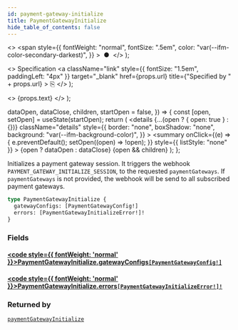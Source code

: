 ```yaml
---
id: payment-gateway-initialize
title: PaymentGatewayInitialize
hide_table_of_contents: false
---
```


  <>
    <span
      style={{
        fontWeight: "normal",
        fontSize: ".5em",
        color: "var(--ifm-color-secondary-darkest)",
      }}
    >
      &nbsp;●&nbsp;
    </span>
  </>
);

  <>
    Specification
    <a
      className="link"
      style={{ fontSize: "1.5em", paddingLeft: "4px" }}
      target="\_blank"
      href={props.url}
      title={"Specified by " + props.url}
    >
      ⎘
    </a>
  </>
);

  <>
    <span className={props.class}>{props.text}</span>
  </>
);


  dataOpen,
  dataClose,
  children,
  startOpen = false,
}) => {
  const [open, setOpen] = useState(startOpen);
  return (
    <details
      {...(open ? { open: true } : {})}
      className="details"
      style={{
        border: "none",
        boxShadow: "none",
        background: "var(--ifm-background-color)",
      }}
    >
      <summary
        onClick={(e) => {
          e.preventDefault();
          setOpen((open) => !open);
        }}
        style={{ listStyle: "none" }}
      >
        {open ? dataOpen : dataClose}
      </summary>
      {open && children}
    </details>
  );
};

Initializes a payment gateway session. It triggers the webhook `PAYMENT_GATEWAY_INITIALIZE_SESSION`, to the requested `paymentGateways`. If `paymentGateways` is not provided, the webhook will be send to all subscribed payment gateways.

<Badge text="Added in Saleor 3.13" class="secondary margin-bottom--sm" />

<FeaturePreview />

```graphql
type PaymentGatewayInitialize {
  gatewayConfigs: [PaymentGatewayConfig!]
  errors: [PaymentGatewayInitializeError!]!
}
```

### Fields

#### [<code style={{ fontWeight: 'normal' }}>PaymentGatewayInitialize.<b>gatewayConfigs</b></code>](#)<Bullet />[`[PaymentGatewayConfig!]`](../../../api-reference/payments/objects/payment-gateway-config) <Badge class="badge badge--secondary" text="list"/> <Badge class="badge badge--secondary" text="object"/>

>

#### [<code style={{ fontWeight: 'normal' }}>PaymentGatewayInitialize.<b>errors</b></code>](#)<Bullet />[`[PaymentGatewayInitializeError!]!`](../../../api-reference/payments/objects/payment-gateway-initialize-error) <Badge class="badge badge--secondary" text="non-null"/> <Badge class="badge badge--secondary" text="object"/>

>

### Returned by

[`paymentGatewayInitialize`](../../../api-reference/payments/mutations/payment-gateway-initialize) <Badge class="badge badge--secondary" text="mutation"/>

